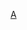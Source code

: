 {{Userbox
 |border-c = #A9A9A9
 |id       = 易&nbsp;&nbsp;一<br>安&nbsp;&nbsp;人
 |id-c     = #FFEAE5
 |id-fc    = #FA8072
 |id-s     = 10
 |id-w     = 50
 |info     = &nbsp;这个用户喜欢'''[[User:AnYiLin|<span style="color:#FA8072">安忆</span>]]'''。
 |info-c   = #F8F8FF
 |info-fc  = gray
 |info-s   = 10
 |usercategory = 崇拜AnYiLin的维基人
}}<noinclude>
[[Category:维基人崇拜用户框|A]]
</noinclude>